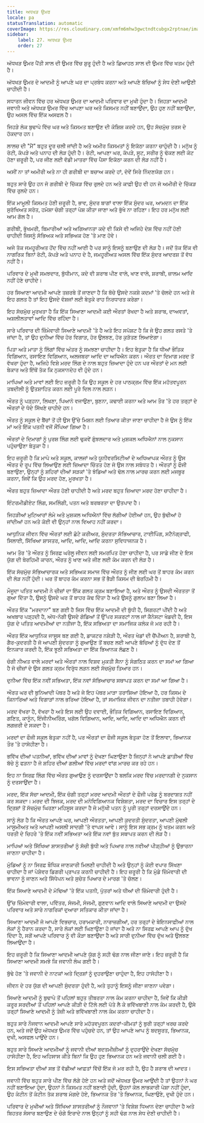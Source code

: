 ```yaml
---
title: ਅਧਖੜ ਉਮਰ
locale: pa
statusTranslation: automatic
coverImage: https://res.cloudinary.com/xmfm6mhw3gwctndtcubgx2rptnae/image/upload/v1740337243/small_cover_educacion_fundamental_a051170f1c.webp
sidebar:
    label: 27. ਅਧਖੜ ਉਮਰ
    order: 27
---
```

ਅੱਧਖੜ ਉਮਰ ਪੈਂਤੀ ਸਾਲ ਦੀ ਉਮਰ ਵਿੱਚ ਸ਼ੁਰੂ ਹੁੰਦੀ ਹੈ ਅਤੇ ਛਿਆਹਠ ਸਾਲ ਦੀ ਉਮਰ ਵਿੱਚ ਖਤਮ ਹੁੰਦੀ ਹੈ।

ਅੱਧਖੜ ਉਮਰ ਦੇ ਆਦਮੀ ਨੂੰ ਆਪਣੇ ਘਰ ਦਾ ਪ੍ਰਬੰਧ ਕਰਨਾ ਅਤੇ ਆਪਣੇ ਬੱਚਿਆਂ ਨੂੰ ਸੇਧ ਦੇਣੀ ਆਉਣੀ ਚਾਹੀਦੀ ਹੈ।

ਸਧਾਰਨ ਜੀਵਨ ਵਿੱਚ ਹਰ ਅੱਧਖੜ ਉਮਰ ਦਾ ਆਦਮੀ ਪਰਿਵਾਰ ਦਾ ਮੁਖੀ ਹੁੰਦਾ ਹੈ। ਜਿਹੜਾ ਆਦਮੀ ਜਵਾਨੀ ਅਤੇ ਅੱਧਖੜ ਉਮਰ ਵਿੱਚ ਆਪਣਾ ਘਰ ਅਤੇ ਕਿਸਮਤ ਨਹੀਂ ਬਣਾਉਂਦਾ, ਉਹ ਹੁਣ ਨਹੀਂ ਬਣਾਉਂਦਾ, ਉਹ ਅਸਲ ਵਿੱਚ ਇੱਕ ਅਸਫਲ ਹੈ।

ਜਿਹੜੇ ਲੋਕ ਬੁਢਾਪੇ ਵਿੱਚ ਘਰ ਅਤੇ ਕਿਸਮਤ ਬਣਾਉਣ ਦੀ ਕੋਸ਼ਿਸ਼ ਕਰਦੇ ਹਨ, ਉਹ ਸੱਚਮੁੱਚ ਤਰਸ ਦੇ ਹੱਕਦਾਰ ਹਨ।

ਲਾਲਚ ਦੀ "ਮੈਂ" ਬਹੁਤ ਦੂਰ ਚਲੀ ਜਾਂਦੀ ਹੈ ਅਤੇ ਅਮੀਰ ਕਿਸਮਤਾਂ ਨੂੰ ਇਕੱਠਾ ਕਰਨਾ ਚਾਹੁੰਦੀ ਹੈ। ਮਨੁੱਖ ਨੂੰ ਰੋਟੀ, ਕੱਪੜੇ ਅਤੇ ਪਨਾਹ ਦੀ ਲੋੜ ਹੁੰਦੀ ਹੈ। ਰੋਟੀ, ਆਪਣਾ ਘਰ, ਕੱਪੜੇ, ਸੂਟ, ਸਰੀਰ ਨੂੰ ਢੱਕਣ ਲਈ ਕੋਟ ਹੋਣਾ ਜ਼ਰੂਰੀ ਹੈ, ਪਰ ਜੀਣ ਲਈ ਵੱਡੀ ਮਾਤਰਾ ਵਿੱਚ ਪੈਸਾ ਇਕੱਠਾ ਕਰਨ ਦੀ ਲੋੜ ਨਹੀਂ ਹੈ।

ਅਸੀਂ ਨਾ ਤਾਂ ਅਮੀਰੀ ਅਤੇ ਨਾ ਹੀ ਗਰੀਬੀ ਦਾ ਬਚਾਅ ਕਰਦੇ ਹਾਂ, ਦੋਵੇਂ ਸਿਰੇ ਨਿੰਦਣਯੋਗ ਹਨ।

ਬਹੁਤ ਸਾਰੇ ਉਹ ਹਨ ਜੋ ਗਰੀਬੀ ਦੇ ਚਿੱਕੜ ਵਿੱਚ ਰੁਲਦੇ ਹਨ ਅਤੇ ਕਾਫ਼ੀ ਉਹ ਵੀ ਹਨ ਜੋ ਅਮੀਰੀ ਦੇ ਚਿੱਕੜ ਵਿੱਚ ਰੁਲਦੇ ਹਨ।

ਇੱਕ ਮਾਮੂਲੀ ਕਿਸਮਤ ਹੋਣੀ ਜ਼ਰੂਰੀ ਹੈ, ਭਾਵ, ਸੁੰਦਰ ਬਾਗਾਂ ਵਾਲਾ ਇੱਕ ਸੁੰਦਰ ਘਰ, ਆਮਦਨ ਦਾ ਇੱਕ ਸੁਰੱਖਿਅਤ ਸਰੋਤ, ਹਮੇਸ਼ਾ ਚੰਗੀ ਤਰ੍ਹਾਂ ਪੇਸ਼ ਕੀਤਾ ਜਾਣਾ ਅਤੇ ਭੁੱਖੇ ਨਾ ਰਹਿਣਾ। ਇਹ ਹਰ ਮਨੁੱਖ ਲਈ ਆਮ ਗੱਲ ਹੈ।

ਗਰੀਬੀ, ਭੁੱਖਮਰੀ, ਬਿਮਾਰੀਆਂ ਅਤੇ ਅਗਿਆਨਤਾ ਕਦੇ ਵੀ ਕਿਸੇ ਵੀ ਅਜਿਹੇ ਦੇਸ਼ ਵਿੱਚ ਨਹੀਂ ਹੋਣੀ ਚਾਹੀਦੀ ਜਿਸਨੂੰ ਸੱਭਿਅਕ ਅਤੇ ਸਭਿਅਕ ਹੋਣ 'ਤੇ ਮਾਣ ਹੋਵੇ।

ਅਜੇ ਤੱਕ ਜਮਹੂਰੀਅਤ ਹੋਂਦ ਵਿੱਚ ਨਹੀਂ ਆਈ ਹੈ ਪਰ ਸਾਨੂੰ ਇਸਨੂੰ ਬਣਾਉਣ ਦੀ ਲੋੜ ਹੈ। ਜਦੋਂ ਤੱਕ ਇੱਕ ਵੀ ਨਾਗਰਿਕ ਬਿਨਾਂ ਰੋਟੀ, ਕੱਪੜੇ ਅਤੇ ਪਨਾਹ ਦੇ ਹੈ, ਜਮਹੂਰੀਅਤ ਅਸਲ ਵਿੱਚ ਇੱਕ ਸੁੰਦਰ ਆਦਰਸ਼ ਤੋਂ ਵੱਧ ਨਹੀਂ ਹੈ।

ਪਰਿਵਾਰ ਦੇ ਮੁਖੀ ਸਮਝਦਾਰ, ਬੁੱਧੀਮਾਨ, ਕਦੇ ਵੀ ਸ਼ਰਾਬ ਪੀਣ ਵਾਲੇ, ਖਾਣ ਵਾਲੇ, ਸ਼ਰਾਬੀ, ਜ਼ਾਲਮ ਆਦਿ ਨਹੀਂ ਹੋਣੇ ਚਾਹੀਦੇ।

ਹਰ ਸਿਆਣਾ ਆਦਮੀ ਆਪਣੇ ਤਜ਼ਰਬੇ ਤੋਂ ਜਾਣਦਾ ਹੈ ਕਿ ਬੱਚੇ ਉਸਦੇ ਨਕਸ਼ੇ ਕਦਮਾਂ 'ਤੇ ਚੱਲਦੇ ਹਨ ਅਤੇ ਜੇ ਇਹ ਗਲਤ ਹੈ ਤਾਂ ਇਹ ਉਸਦੇ ਵੰਸ਼ਜਾਂ ਲਈ ਬੇਤੁਕੇ ਰਾਹ ਨਿਰਧਾਰਤ ਕਰੇਗਾ।

ਇਹ ਸੱਚਮੁੱਚ ਮੂਰਖਤਾ ਹੈ ਕਿ ਇੱਕ ਸਿਆਣਾ ਆਦਮੀ ਕਈ ਔਰਤਾਂ ਰੱਖਦਾ ਹੈ ਅਤੇ ਸ਼ਰਾਬ, ਦਾਅਵਤਾਂ, ਅਸ਼ਲੀਲਤਾਵਾਂ ਆਦਿ ਵਿੱਚ ਰਹਿੰਦਾ ਹੈ।

ਸਾਰੇ ਪਰਿਵਾਰ ਦੀ ਜ਼ਿੰਮੇਵਾਰੀ ਸਿਆਣੇ ਆਦਮੀ 'ਤੇ ਹੈ ਅਤੇ ਇਹ ਸਪੱਸ਼ਟ ਹੈ ਕਿ ਜੇ ਉਹ ਗਲਤ ਰਸਤੇ 'ਤੇ ਜਾਂਦਾ ਹੈ, ਤਾਂ ਉਹ ਦੁਨੀਆ ਵਿੱਚ ਹੋਰ ਵਿਗਾੜ, ਹੋਰ ਉਲਝਣ, ਹੋਰ ਕੁੜੱਤਣ ਲਿਆਏਗਾ।

ਪਿਤਾ ਅਤੇ ਮਾਤਾ ਨੂੰ ਲਿੰਗਾਂ ਵਿੱਚ ਅੰਤਰ ਨੂੰ ਸਮਝਣਾ ਚਾਹੀਦਾ ਹੈ। ਇਹ ਬੇਤੁਕਾ ਹੈ ਕਿ ਧੀਆਂ ਭੌਤਿਕ ਵਿਗਿਆਨ, ਰਸਾਇਣ ਵਿਗਿਆਨ, ਅਲਜਬਰਾ ਆਦਿ ਦਾ ਅਧਿਐਨ ਕਰਨ। ਔਰਤ ਦਾ ਦਿਮਾਗ ਮਰਦ ਤੋਂ ਵੱਖਰਾ ਹੁੰਦਾ ਹੈ, ਅਜਿਹੇ ਵਿਸ਼ੇ ਮਰਦ ਲਿੰਗ ਦੇ ਨਾਲ ਬਹੁਤ ਜ਼ਿਆਦਾ ਹੁੰਦੇ ਹਨ ਪਰ ਔਰਤਾਂ ਦੇ ਮਨ ਲਈ ਬੇਕਾਰ ਅਤੇ ਇੱਥੋਂ ਤੱਕ ਕਿ ਨੁਕਸਾਨਦੇਹ ਵੀ ਹੁੰਦੇ ਹਨ।

ਮਾਪਿਆਂ ਅਤੇ ਮਾਵਾਂ ਲਈ ਇਹ ਜ਼ਰੂਰੀ ਹੈ ਕਿ ਉਹ ਸਕੂਲ ਦੇ ਹਰ ਪਾਠਕ੍ਰਮ ਵਿੱਚ ਇੱਕ ਮਹੱਤਵਪੂਰਨ ਤਬਦੀਲੀ ਨੂੰ ਉਤਸ਼ਾਹਿਤ ਕਰਨ ਲਈ ਪੂਰੇ ਦਿਲ ਨਾਲ ਲੜਨ।

ਔਰਤ ਨੂੰ ਪੜ੍ਹਨਾ, ਲਿਖਣਾ, ਪਿਆਨੋ ਵਜਾਉਣਾ, ਬੁਣਨਾ, ਕਢਾਈ ਕਰਨਾ ਅਤੇ ਆਮ ਤੌਰ 'ਤੇ ਹਰ ਤਰ੍ਹਾਂ ਦੇ ਔਰਤਾਂ ਦੇ ਧੰਦੇ ਸਿੱਖਣੇ ਚਾਹੀਦੇ ਹਨ।

ਔਰਤ ਨੂੰ ਸਕੂਲ ਦੇ ਬੈਂਚਾਂ ਤੋਂ ਹੀ ਉਸ ਉੱਚੇ ਮਿਸ਼ਨ ਲਈ ਤਿਆਰ ਕੀਤਾ ਜਾਣਾ ਚਾਹੀਦਾ ਹੈ ਜੋ ਉਸ ਨੂੰ ਇੱਕ ਮਾਂ ਅਤੇ ਇੱਕ ਪਤਨੀ ਵਜੋਂ ਸੌਂਪਿਆ ਗਿਆ ਹੈ।

ਔਰਤਾਂ ਦੇ ਦਿਮਾਗਾਂ ਨੂੰ ਪੁਰਸ਼ ਲਿੰਗ ਲਈ ਢੁਕਵੇਂ ਗੁੰਝਲਦਾਰ ਅਤੇ ਮੁਸ਼ਕਲ ਅਧਿਐਨਾਂ ਨਾਲ ਨੁਕਸਾਨ ਪਹੁੰਚਾਉਣਾ ਬੇਤੁਕਾ ਹੈ।

ਇਹ ਜ਼ਰੂਰੀ ਹੈ ਕਿ ਮਾਪੇ ਅਤੇ ਸਕੂਲ, ਕਾਲਜਾਂ ਅਤੇ ਯੂਨੀਵਰਸਿਟੀਆਂ ਦੇ ਅਧਿਆਪਕ ਔਰਤ ਨੂੰ ਉਸ ਔਰਤ ਦੇ ਰੂਪ ਵਿੱਚ ਲਿਆਉਣ ਲਈ ਜ਼ਿਆਦਾ ਚਿੰਤਤ ਹੋਣ ਜੋ ਉਸ ਨਾਲ ਸਬੰਧਤ ਹੈ। ਔਰਤਾਂ ਨੂੰ ਫੌਜੀ ਬਣਾਉਣਾ, ਉਨ੍ਹਾਂ ਨੂੰ ਸ਼ਹਿਰਾਂ ਦੀਆਂ ਸੜਕਾਂ 'ਤੇ ਝੰਡਿਆਂ ਅਤੇ ਢੋਲ ਨਾਲ ਮਾਰਚ ਕਰਨ ਲਈ ਮਜਬੂਰ ਕਰਨਾ, ਜਿਵੇਂ ਕਿ ਉਹ ਮਰਦ ਹੋਣ, ਮੂਰਖਤਾ ਹੈ।

ਔਰਤ ਬਹੁਤ ਜ਼ਿਆਦਾ ਔਰਤ ਹੋਣੀ ਚਾਹੀਦੀ ਹੈ ਅਤੇ ਮਰਦ ਬਹੁਤ ਜ਼ਿਆਦਾ ਮਰਦ ਹੋਣਾ ਚਾਹੀਦਾ ਹੈ।

ਇੰਟਰਮੀਡੀਏਟ ਲਿੰਗ, ਸਮਲਿੰਗੀ, ਪਤਨ ਅਤੇ ਬਰਬਰਤਾ ਦਾ ਉਤਪਾਦ ਹੈ।

ਜਿਹੜੀਆਂ ਮੁਟਿਆਰਾਂ ਲੰਮੇ ਅਤੇ ਮੁਸ਼ਕਲ ਅਧਿਐਨਾਂ ਵਿੱਚ ਲੱਗੀਆਂ ਹੋਈਆਂ ਹਨ, ਉਹ ਬੁੱਢੀਆਂ ਹੋ ਜਾਂਦੀਆਂ ਹਨ ਅਤੇ ਕੋਈ ਵੀ ਉਨ੍ਹਾਂ ਨਾਲ ਵਿਆਹ ਨਹੀਂ ਕਰਦਾ।

ਆਧੁਨਿਕ ਜੀਵਨ ਵਿੱਚ ਔਰਤਾਂ ਲਈ ਛੋਟੇ ਕਰੀਅਰ, ਸੁੰਦਰਤਾ ਸੱਭਿਆਚਾਰ, ਟਾਈਪਿੰਗ, ਸਟੈਨੋਗ੍ਰਾਫੀ, ਸਿਲਾਈ, ਸਿੱਖਿਆ ਸ਼ਾਸਤਰ, ਆਦਿ, ਆਦਿ, ਆਦਿ ਕਰਨਾ ਸੁਵਿਧਾਜਨਕ ਹੈ।

ਆਮ ਤੌਰ 'ਤੇ ਔਰਤ ਨੂੰ ਸਿਰਫ਼ ਘਰੇਲੂ ਜੀਵਨ ਲਈ ਸਮਰਪਿਤ ਹੋਣਾ ਚਾਹੀਦਾ ਹੈ, ਪਰ ਸਾਡੇ ਜੀਣ ਦੇ ਇਸ ਯੁੱਗ ਦੀ ਬੇਰਹਿਮੀ ਕਾਰਨ, ਔਰਤ ਨੂੰ ਖਾਣ ਅਤੇ ਜੀਣ ਲਈ ਕੰਮ ਕਰਨ ਦੀ ਲੋੜ ਹੈ।

ਇੱਕ ਸੱਚਮੁੱਚ ਸੱਭਿਆਚਾਰਕ ਅਤੇ ਸਭਿਅਕ ਸਮਾਜ ਵਿੱਚ ਔਰਤ ਨੂੰ ਜੀਣ ਲਈ ਘਰ ਤੋਂ ਬਾਹਰ ਕੰਮ ਕਰਨ ਦੀ ਲੋੜ ਨਹੀਂ ਹੁੰਦੀ। ਘਰ ਤੋਂ ਬਾਹਰ ਕੰਮ ਕਰਨਾ ਸਭ ਤੋਂ ਭੈੜੀ ਕਿਸਮ ਦੀ ਬੇਰਹਿਮੀ ਹੈ।

ਮੌਜੂਦਾ ਪਤਿਤ ਆਦਮੀ ਨੇ ਚੀਜ਼ਾਂ ਦਾ ਇੱਕ ਗਲਤ ਕ੍ਰਮ ਬਣਾਇਆ ਹੈ, ਅਤੇ ਔਰਤ ਨੂੰ ਉਸਦੀ ਔਰਤਤਾ ਤੋਂ ਗੁਆ ਦਿੱਤਾ ਹੈ, ਉਸਨੂੰ ਉਸਦੇ ਘਰ ਤੋਂ ਬਾਹਰ ਕੱਢ ਦਿੱਤਾ ਹੈ ਅਤੇ ਉਸਨੂੰ ਗੁਲਾਮ ਬਣਾ ਲਿਆ ਹੈ।

ਔਰਤ ਇੱਕ "ਮਰਦਾਨਾ" ਬਣ ਗਈ ਹੈ ਜਿਸ ਵਿੱਚ ਇੱਕ ਆਦਮੀ ਦੀ ਬੁੱਧੀ ਹੈ, ਸਿਗਰਟਾਂ ਪੀਂਦੀ ਹੈ ਅਤੇ ਅਖਬਾਰ ਪੜ੍ਹਦੀ ਹੈ, ਅੱਧ-ਨੰਗੀ ਉਸਦੇ ਗੋਡਿਆਂ ਤੋਂ ਉੱਪਰ ਸਕਰਟਾਂ ਨਾਲ ਜਾਂ ਕੈਨੇਸਟਾ ਖੇਡਦੀ ਹੈ, ਇਸ ਯੁੱਗ ਦੇ ਪਤਿਤ ਆਦਮੀਆਂ ਦਾ ਨਤੀਜਾ ਹੈ, ਇੱਕ ਸਭਿਅਤਾ ਦਾ ਸਮਾਜਿਕ ਕਲੰਕ ਜੋ ਮਰ ਰਹੀ ਹੈ।

ਔਰਤ ਇੱਕ ਆਧੁਨਿਕ ਜਾਸੂਸ ਬਣ ਗਈ ਹੈ, ਡਾਕਟਰ ਨਸ਼ੇੜੀ ਹੈ, ਔਰਤ ਖੇਡਾਂ ਦੀ ਚੈਂਪੀਅਨ ਹੈ, ਸ਼ਰਾਬੀ ਹੈ, ਗੈਰ-ਕੁਦਰਤੀ ਹੈ ਜੋ ਆਪਣੀ ਸੁੰਦਰਤਾ ਨੂੰ ਗੁਆਉਣ ਤੋਂ ਬਚਣ ਲਈ ਆਪਣੇ ਬੱਚਿਆਂ ਨੂੰ ਦੁੱਧ ਦੇਣ ਤੋਂ ਇਨਕਾਰ ਕਰਦੀ ਹੈ, ਇੱਕ ਝੂਠੀ ਸਭਿਅਤਾ ਦਾ ਇੱਕ ਭਿਆਨਕ ਲੱਛਣ ਹੈ।

ਚੰਗੀ ਨੀਅਤ ਵਾਲੇ ਮਰਦਾਂ ਅਤੇ ਔਰਤਾਂ ਨਾਲ ਵਿਸ਼ਵ ਮੁਕਤੀ ਸੈਨਾ ਨੂੰ ਸੰਗਠਿਤ ਕਰਨ ਦਾ ਸਮਾਂ ਆ ਗਿਆ ਹੈ ਜੋ ਚੀਜ਼ਾਂ ਦੇ ਉਸ ਗਲਤ ਕ੍ਰਮ ਵਿਰੁੱਧ ਲੜਨ ਲਈ ਸੱਚਮੁੱਚ ਤਿਆਰ ਹਨ।

ਦੁਨੀਆ ਵਿੱਚ ਇੱਕ ਨਵੀਂ ਸਭਿਅਤਾ, ਇੱਕ ਨਵਾਂ ਸੱਭਿਆਚਾਰ ਸਥਾਪਤ ਕਰਨ ਦਾ ਸਮਾਂ ਆ ਗਿਆ ਹੈ।

ਔਰਤ ਘਰ ਦੀ ਬੁਨਿਆਦੀ ਪੱਥਰ ਹੈ ਅਤੇ ਜੇ ਇਹ ਪੱਥਰ ਮਾੜਾ ਤਰਾਸ਼ਿਆ ਹੋਇਆ ਹੈ, ਹਰ ਕਿਸਮ ਦੇ ਕਿਨਾਰਿਆਂ ਅਤੇ ਵਿਗਾੜਾਂ ਨਾਲ ਭਰਿਆ ਹੋਇਆ ਹੈ, ਤਾਂ ਸਮਾਜਿਕ ਜੀਵਨ ਦਾ ਨਤੀਜਾ ਤਬਾਹੀ ਹੋਵੇਗਾ।

ਮਰਦ ਵੱਖਰਾ ਹੈ, ਵੱਖਰਾ ਹੈ ਅਤੇ ਇਸ ਲਈ ਉਹ ਦਵਾਈ, ਭੌਤਿਕ ਵਿਗਿਆਨ, ਰਸਾਇਣ ਵਿਗਿਆਨ, ਗਣਿਤ, ਕਾਨੂੰਨ, ਇੰਜੀਨੀਅਰਿੰਗ, ਖਗੋਲ ਵਿਗਿਆਨ, ਆਦਿ, ਆਦਿ, ਆਦਿ ਦਾ ਅਧਿਐਨ ਕਰਨ ਦੀ ਲਗਜ਼ਰੀ ਦੇ ਸਕਦਾ ਹੈ।

ਮਰਦਾਂ ਦਾ ਫੌਜੀ ਸਕੂਲ ਬੇਤੁਕਾ ਨਹੀਂ ਹੈ, ਪਰ ਔਰਤਾਂ ਦਾ ਫੌਜੀ ਸਕੂਲ ਬੇਤੁਕਾ ਹੋਣ ਤੋਂ ਇਲਾਵਾ, ਭਿਆਨਕ ਤੌਰ 'ਤੇ ਹਾਸੋਹੀਣਾ ਹੈ।

ਭਵਿੱਖ ਦੀਆਂ ਪਤਨੀਆਂ, ਭਵਿੱਖ ਦੀਆਂ ਮਾਵਾਂ ਨੂੰ ਦੇਖਣਾ ਘਿਣਾਉਣਾ ਹੈ ਜਿਨ੍ਹਾਂ ਨੇ ਆਪਣੇ ਛਾਤੀਆਂ ਵਿੱਚ ਬੱਚੇ ਨੂੰ ਫੜਨਾ ਹੈ ਜੋ ਸ਼ਹਿਰ ਦੀਆਂ ਗਲੀਆਂ ਵਿੱਚ ਮਰਦਾਂ ਵਾਂਗ ਮਾਰਚ ਕਰ ਰਹੇ ਹਨ।

ਇਹ ਨਾ ਸਿਰਫ਼ ਲਿੰਗ ਵਿੱਚ ਔਰਤ ਗੁਆਉਣ ਨੂੰ ਦਰਸਾਉਂਦਾ ਹੈ ਬਲਕਿ ਮਰਦ ਵਿੱਚ ਮਰਦਾਨਗੀ ਦੇ ਨੁਕਸਾਨ ਨੂੰ ਦਰਸਾਉਂਦਾ ਹੈ।

ਮਰਦ, ਇੱਕ ਸੱਚਾ ਆਦਮੀ, ਇੱਕ ਚੰਗੀ ਤਰ੍ਹਾਂ ਮਰਦ ਆਦਮੀ ਔਰਤਾਂ ਦੇ ਫੌਜੀ ਪਰੇਡ ਨੂੰ ਬਰਦਾਸ਼ਤ ਨਹੀਂ ਕਰ ਸਕਦਾ। ਮਰਦ ਦੀ ਝਿਜਕ, ਮਰਦ ਦੀ ਮਨੋਵਿਗਿਆਨਕ ਵਿਸ਼ੇਸ਼ਤਾ, ਮਰਦ ਦਾ ਵਿਚਾਰ ਇਸ ਤਰ੍ਹਾਂ ਦੇ ਦ੍ਰਿਸ਼ਾਂ ਤੋਂ ਸੱਚਮੁੱਚ ਘਿਰਣਾ ਮਹਿਸੂਸ ਕਰਦਾ ਹੈ ਜੋ ਮਨੁੱਖੀ ਪਤਨ ਨੂੰ ਪੂਰੀ ਤਰ੍ਹਾਂ ਦਰਸਾਉਂਦੇ ਹਨ।

ਸਾਨੂੰ ਲੋੜ ਹੈ ਕਿ ਔਰਤ ਆਪਣੇ ਘਰ, ਆਪਣੀ ਔਰਤਤਾ, ਆਪਣੀ ਕੁਦਰਤੀ ਸੁੰਦਰਤਾ, ਆਪਣੀ ਮੁੱਢਲੀ ਮਾਸੂਮੀਅਤ ਅਤੇ ਆਪਣੀ ਅਸਲੀ ਸਾਦਗੀ 'ਤੇ ਵਾਪਸ ਆਵੇ। ਸਾਨੂੰ ਇਸ ਸਭ ਕ੍ਰਮ ਨੂੰ ਖਤਮ ਕਰਨ ਅਤੇ ਧਰਤੀ ਦੇ ਚਿਹਰੇ 'ਤੇ ਇੱਕ ਨਵੀਂ ਸਭਿਅਤਾ ਅਤੇ ਇੱਕ ਨਵਾਂ ਬੁੱਤ ਸਥਾਪਤ ਕਰਨ ਦੀ ਲੋੜ ਹੈ।

ਮਾਪਿਆਂ ਅਤੇ ਸਿੱਖਿਆ ਸ਼ਾਸਤਰੀਆਂ ਨੂੰ ਸੱਚੀ ਬੁੱਧੀ ਅਤੇ ਪਿਆਰ ਨਾਲ ਨਵੀਆਂ ਪੀੜ੍ਹੀਆਂ ਨੂੰ ਉਭਾਰਨਾ ਜਾਣਨਾ ਚਾਹੀਦਾ ਹੈ।

ਮੁੰਡਿਆਂ ਨੂੰ ਨਾ ਸਿਰਫ਼ ਬੌਧਿਕ ਜਾਣਕਾਰੀ ਮਿਲਣੀ ਚਾਹੀਦੀ ਹੈ ਅਤੇ ਉਨ੍ਹਾਂ ਨੂੰ ਕੋਈ ਵਪਾਰ ਸਿੱਖਣਾ ਚਾਹੀਦਾ ਹੈ ਜਾਂ ਪੇਸ਼ੇਵਰ ਡਿਗਰੀ ਪ੍ਰਾਪਤ ਕਰਨੀ ਚਾਹੀਦੀ ਹੈ। ਇਹ ਜ਼ਰੂਰੀ ਹੈ ਕਿ ਮੁੰਡੇ ਜ਼ਿੰਮੇਵਾਰੀ ਦੀ ਭਾਵਨਾ ਨੂੰ ਜਾਣਨ ਅਤੇ ਸਿੱਧੇਪਨ ਅਤੇ ਸੁਚੇਤ ਪਿਆਰ ਦੇ ਮਾਰਗ 'ਤੇ ਚੱਲਣ।

ਇੱਕ ਸਿਆਣੇ ਆਦਮੀ ਦੇ ਮੋਢਿਆਂ 'ਤੇ ਇੱਕ ਪਤਨੀ, ਪੁੱਤਰਾਂ ਅਤੇ ਧੀਆਂ ਦੀ ਜ਼ਿੰਮੇਵਾਰੀ ਹੁੰਦੀ ਹੈ।

ਉੱਚ ਜ਼ਿੰਮੇਵਾਰੀ ਵਾਲਾ, ਪਵਿੱਤਰ, ਸੰਜਮੀ, ਸੰਜਮੀ, ਗੁਣਵਾਨ ਆਦਿ ਵਾਲੇ ਸਿਆਣੇ ਆਦਮੀ ਦਾ ਉਸਦੇ ਪਰਿਵਾਰ ਅਤੇ ਸਾਰੇ ਨਾਗਰਿਕਾਂ ਦੁਆਰਾ ਸਤਿਕਾਰ ਕੀਤਾ ਜਾਂਦਾ ਹੈ।

ਸਿਆਣਾ ਆਦਮੀ ਜੋ ਆਪਣੇ ਵਿਭਚਾਰ, ਹਰਾਮਕਾਰੀ, ਨਾਰਾਜ਼ਗੀਆਂ, ਹਰ ਤਰ੍ਹਾਂ ਦੇ ਬੇਇਨਸਾਫ਼ੀਆਂ ਨਾਲ ਲੋਕਾਂ ਨੂੰ ਹੈਰਾਨ ਕਰਦਾ ਹੈ, ਸਾਰੇ ਲੋਕਾਂ ਲਈ ਘਿਣਾਉਣਾ ਹੋ ਜਾਂਦਾ ਹੈ ਅਤੇ ਨਾ ਸਿਰਫ਼ ਆਪਣੇ ਆਪ ਨੂੰ ਦੁੱਖ ਦਿੰਦਾ ਹੈ, ਸਗੋਂ ਆਪਣੇ ਪਰਿਵਾਰ ਨੂੰ ਵੀ ਕੌੜਾ ਬਣਾਉਂਦਾ ਹੈ ਅਤੇ ਸਾਰੀ ਦੁਨੀਆ ਵਿੱਚ ਦੁੱਖ ਅਤੇ ਉਲਝਣ ਲਿਆਉਂਦਾ ਹੈ।

ਇਹ ਜ਼ਰੂਰੀ ਹੈ ਕਿ ਸਿਆਣਾ ਆਦਮੀ ਆਪਣੇ ਯੁੱਗ ਨੂੰ ਸਹੀ ਢੰਗ ਨਾਲ ਜੀਣਾ ਜਾਣੇ। ਇਹ ਜ਼ਰੂਰੀ ਹੈ ਕਿ ਸਿਆਣਾ ਆਦਮੀ ਸਮਝੇ ਕਿ ਜਵਾਨੀ ਲੰਘ ਗਈ ਹੈ।

ਬੁੱਢੇ ਹੋਣ 'ਤੇ ਜਵਾਨੀ ਦੇ ਨਾਟਕਾਂ ਅਤੇ ਦ੍ਰਿਸ਼ਾਂ ਨੂੰ ਦੁਹਰਾਉਣਾ ਚਾਹੁੰਦਾ ਹੈ, ਇਹ ਹਾਸੋਹੀਣਾ ਹੈ।

ਜੀਵਨ ਦੇ ਹਰ ਯੁੱਗ ਦੀ ਆਪਣੀ ਸੁੰਦਰਤਾ ਹੁੰਦੀ ਹੈ, ਅਤੇ ਤੁਹਾਨੂੰ ਇਸਨੂੰ ਜੀਣਾ ਜਾਣਨਾ ਪਵੇਗਾ।

ਸਿਆਣੇ ਆਦਮੀ ਨੂੰ ਬੁਢਾਪੇ ਤੋਂ ਪਹਿਲਾਂ ਬਹੁਤ ਤੀਬਰਤਾ ਨਾਲ ਕੰਮ ਕਰਨਾ ਚਾਹੀਦਾ ਹੈ, ਜਿਵੇਂ ਕਿ ਕੀੜੀ ਕਰੂਰ ਸਰਦੀਆਂ ਤੋਂ ਪਹਿਲਾਂ ਆਪਣੇ ਕੀੜੀ ਦੇ ਟਿੱਲੇ ਲਈ ਪੱਤੇ ਲੈ ਕੇ ਭਵਿੱਖਬਾਣੀ ਨਾਲ ਕੰਮ ਕਰਦੀ ਹੈ, ਉਸੇ ਤਰ੍ਹਾਂ ਸਿਆਣੇ ਆਦਮੀ ਨੂੰ ਤੇਜ਼ੀ ਅਤੇ ਭਵਿੱਖਬਾਣੀ ਨਾਲ ਕੰਮ ਕਰਨਾ ਚਾਹੀਦਾ ਹੈ।

ਬਹੁਤ ਸਾਰੇ ਨੌਜਵਾਨ ਆਦਮੀ ਆਪਣੇ ਸਾਰੇ ਮਹੱਤਵਪੂਰਨ ਕਦਰਾਂ-ਕੀਮਤਾਂ ਨੂੰ ਬੁਰੀ ਤਰ੍ਹਾਂ ਖਰਚ ਕਰਦੇ ਹਨ, ਅਤੇ ਜਦੋਂ ਉਹ ਅੱਧਖੜ ਉਮਰ ਵਿੱਚ ਪਹੁੰਚਦੇ ਹਨ, ਤਾਂ ਉਹ ਆਪਣੇ ਆਪ ਨੂੰ ਬਦਸੂਰਤ, ਭਿਆਨਕ, ਦੁਖੀ, ਅਸਫਲ ਪਾਉਂਦੇ ਹਨ।

ਬਹੁਤ ਸਾਰੇ ਸਿਆਣੇ ਆਦਮੀਆਂ ਨੂੰ ਜਵਾਨੀ ਦੀਆਂ ਬਦਤਮੀਜ਼ੀਆਂ ਨੂੰ ਦੁਹਰਾਉਂਦੇ ਦੇਖਣਾ ਸੱਚਮੁੱਚ ਹਾਸੋਹੀਣਾ ਹੈ, ਇਹ ਅਹਿਸਾਸ ਕੀਤੇ ਬਿਨਾਂ ਕਿ ਉਹ ਹੁਣ ਭਿਆਨਕ ਹਨ ਅਤੇ ਜਵਾਨੀ ਚਲੀ ਗਈ ਹੈ।

ਇਸ ਸਭਿਅਤਾ ਦੀਆਂ ਸਭ ਤੋਂ ਵੱਡੀਆਂ ਆਫ਼ਤਾਂ ਵਿੱਚੋਂ ਇੱਕ ਜੋ ਮਰ ਰਹੀ ਹੈ, ਉਹ ਹੈ ਸ਼ਰਾਬ ਦੀ ਆਦਤ।

ਜਵਾਨੀ ਵਿੱਚ ਬਹੁਤ ਸਾਰੇ ਪੀਣ ਵਿੱਚ ਲੱਗੇ ਹੋਏ ਹਨ ਅਤੇ ਜਦੋਂ ਅੱਧਖੜ ਉਮਰ ਆਉਂਦੀ ਹੈ ਤਾਂ ਉਹਨਾਂ ਨੇ ਘਰ ਨਹੀਂ ਬਣਾਇਆ ਹੁੰਦਾ, ਉਹਨਾਂ ਨੇ ਕਿਸਮਤ ਨਹੀਂ ਬਣਾਈ ਹੁੰਦੀ, ਉਹਨਾਂ ਕੋਲ ਲਾਭਕਾਰੀ ਪੇਸ਼ਾ ਨਹੀਂ ਹੁੰਦਾ, ਉਹ ਕੰਟੀਨ ਤੋਂ ਕੰਟੀਨ ਤੱਕ ਸ਼ਰਾਬ ਮੰਗਦੇ ਹੋਏ, ਭਿਆਨਕ ਤੌਰ 'ਤੇ ਭਿਆਨਕ, ਘਿਣਾਉਣੇ, ਦੁਖੀ ਹੁੰਦੇ ਹਨ।

ਪਰਿਵਾਰ ਦੇ ਮੁਖੀਆਂ ਅਤੇ ਸਿੱਖਿਆ ਸ਼ਾਸਤਰੀਆਂ ਨੂੰ ਨੌਜਵਾਨਾਂ 'ਤੇ ਵਿਸ਼ੇਸ਼ ਧਿਆਨ ਦੇਣਾ ਚਾਹੀਦਾ ਹੈ ਅਤੇ ਬਿਹਤਰ ਸੰਸਾਰ ਬਣਾਉਣ ਦੇ ਚੰਗੇ ਇਰਾਦੇ ਨਾਲ ਉਨ੍ਹਾਂ ਨੂੰ ਸਹੀ ਢੰਗ ਨਾਲ ਸੇਧ ਦੇਣੀ ਚਾਹੀਦੀ ਹੈ।
